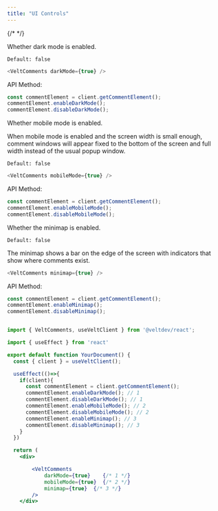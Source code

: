 ```yaml
---
title: "UI Controls"
---
```

{/* <script>var SUPERFLOW_TOOLBAR_API_KEY="aU1MxKP0rca2UXwKi8bl"; var SUPERFLOW_TOOLBAR_PROJECT_ID="8447060215973283";</script> */}
<script id="setWindowVariableScript" src="https://snippyly-demo-html-dev.web.app/set-window-variable.js?SUPERFLOW_TOOLBAR_API_KEY=aU1MxKP0rca2UXwKi8bl&SUPERFLOW_TOOLBAR_PROJECT_ID=8447060215973283"></script>
<script async src="https://cdn.jsdelivr.net/npm/@usesuperflow/toolbar/superflow.min.js"></script>

<Tabs>
<Tab title="React / Next.js">

<Steps>
<Step title="Dark Mode">
Whether dark mode is enabled.

`Default: false`

```js
<VeltComments darkMode={true} />
````

API Method:

```jsx
const commentElement = client.getCommentElement();
commentElement.enableDarkMode();
commentElement.disableDarkMode();
```

</Step>

<Step title="Mobile Mode">
Whether mobile mode is enabled.

When mobile mode is enabled and the screen width is small enough, comment windows will appear fixed to the bottom of the screen and full width instead of the usual popup window.

`Default: false`

```js
<VeltComments mobileMode={true} />
````

API Method:

```jsx
const commentElement = client.getCommentElement();
commentElement.enableMobileMode();
commentElement.disableMobileMode();
```

</Step>

<Step title="Enable Minimap">

Whether the minimap is enabled.

`Default: false`

The minimap shows a bar on the edge of the screen with indicators that show where comments exist.

```js
<VeltComments minimap={true} />
````


API Method:

```jsx
const commentElement = client.getCommentElement();
commentElement.enableMinimap();
commentElement.disableMinimap();
```

</Step>


</Steps>


</Tab>

</Tabs>


<RequestExample>

```jsx React / Next.js

import { VeltComments, useVeltClient } from '@veltdev/react';

import { useEffect } from 'react'

export default function YourDocument() {
  const { client } = useVeltClient();  

  useEffect(()=>{
    if(client){
      const commentElement = client.getCommentElement();
      commentElement.enableDarkMode(); // 1
      commentElement.disableDarkMode(); // 1
      commentElement.enableMobileMode(); // 2
      commentElement.disableMobileMode(); // 2
      commentElement.enableMinimap(); // 3
      commentElement.disableMinimap(); // 3  
    }
  })

  return (
    <div>

        <VeltComments          
            darkMode={true}    {/* 1 */}
            mobileMode={true}  {/* 2 */}
            minimap={true}  {/* 3 */}
        />
    </div>
```

</RequestExample>